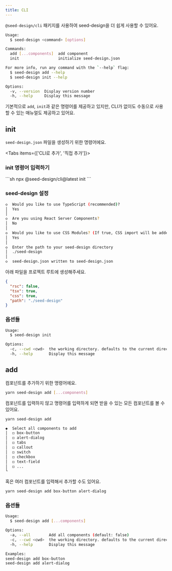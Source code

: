 ```yaml
---
title: CLI
---
```

`@seed-design/cli` 패키지를 사용하여 seed-design을 더 쉽게 사용할 수 있어요.

```sh copy
Usage:
  $ seed-design <command> [options]

Commands:
  add [...components]  add component
  init                 initialize seed-design.json

For more info, run any command with the `--help` flag:
  $ seed-design add --help
  $ seed-design init --help

Options:
  -v, --version  Display version number 
  -h, --help     Display this message
```

기본적으로 `add`, `init`과 같은 명령어를 제공하고 있지만,
CLI가 없이도 수동으로 사용할 수 있는 매뉴얼도 제공하고 있어요.

## init

`seed-design.json` 파일을 생성하기 위한 명령어에요.

<Tabs items={['CLI로 추가', '직접 추가']}>
<Tab value="CLI로 추가">
<Steps>
<Step>

### init 명령어 입력하기

</Step>
```sh
npx @seed-design/cli@latest init
```

<Step>

### seed-design 설정
```sh
◇  Would you like to use TypeScript (recommended)?
│  Yes
│
◇  Are you using React Server Components?
│  No
│
◇  Would you like to use CSS Modules? (If true, CSS import will be added in components)
│  Yes
│
◇  Enter the path to your seed-design directory
│  ./seed-design
│
◇  seed-design.json written to seed-design.json
```
</Step>
</Steps>
</Tab>

<Tab value="직접 추가">
아래 파일을 프로젝트 루트에 생성해주세요.

```json title="seed-design.json"
{
  "rsc": false,
  "tsx": true,
  "css": true,
  "path": "./seed-design"
}
```
</Tab>
</Tabs>

### 옵션들

```sh copy
Usage:
  $ seed-design init

Options:
  -c, --cwd <cwd>  the working directory. defaults to the current directory. (default: /Users/jeonghyeonsu/Documents/GitHub/seed-design/examples/cli)
  -h, --help       Display this message 
```

## add

컴포넌트를 추가하기 위한 명령어에요.

```sh copy
yarn seed-design add [...components]
```

컴포넌트를 입력하지 않고 명령어를 입력하게 되면 받을 수 있는 모든 컴포넌트를 볼 수 있어요.

```sh copy
yarn seed-design add
```

```sh copy
◆  Select all components to add
│  ◻ box-button
│  ◻ alert-dialog
│  ◻ tabs
│  ◻ callout
│  ◻ switch
│  ◻ checkbox
│  ◻ text-field
│  ◻ ...
└
```

혹은 여러 컴포넌트를 입력해서 추가할 수도 있어요.

```sh copy
yarn seed-design add box-button alert-dialog
```

### 옵션들

```sh copy
Usage:
  $ seed-design add [...components]

Options:
  -a, --all        Add all components (default: false)
  -c, --cwd <cwd>  the working directory. defaults to the current directory. (default: /Users/jeonghyeonsu/Documents/GitHub/seed-design/examples/cli)
  -h, --help       Display this message 

Examples:
seed-design add box-button
seed-design add alert-dialog
```
